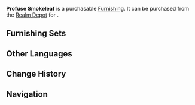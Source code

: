 {{Furnishing Infobox
|id             = 372419
|image          = Item Profuse Smokeleaf.png
|category       = Landform
|subcategory    = Shrub
|rarity         = 2
|adeptal_energy = 10
|load           = 50
|reduced_load   = 50
|description    = A tall, upright plant with interwoven yellow and green leaves, which has earned it the moniker "Smokeleaf."
|source1        = [[Realm Depot]]
}}
'''Profuse Smokeleaf''' is a purchasable [[Furnishing]]. It can be purchased from the [[Realm Depot]] for {{Item|Realm Currency|30|x=40}}.

==Furnishing Sets==
{{Craft Usage}}

==Other Languages==
{{Other Languages
|default_hidden = 1
|en      = Profuse Smokeleaf
|zhs     = 丛生栌青
|zhs_rm  = Cóngshēng Lú Qīng
|zht     = 叢生櫨青
|zht_rm  = Cóngshēng Lú Qīng
|ja      = 群生櫨青
|ja_rm   = Gunsei Rosei{{Assumed}}
|ko      = 무성한 노청
|ko_rm   = 
|es      = Árbol del humo exuberante
|fr      = Feuille-fumée touffu
|ru      = Густое дымчатое дерево
|th      = กอไม้เขียวแซมแดง
|th_rm   = 
|vi      = Lư Thanh Tươi Tốt
|de      = Üppige Herbstblätter
|id      = Smokeleaf Berlimpah
|pt      = Árvore de Fumo Exuberante
}}

==Change History==
{{Change History|1.5}}

==Navigation==
{{Furnishing Navbox/Exterior|Landform}}